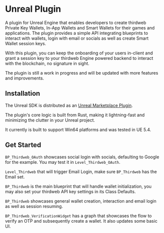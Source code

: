 
# Unreal Plugin

A plugin for Unreal Engine that enables developers to create thirdweb Private Key Wallets, In-App Wallets and Smart Wallets for their games and applications. The plugin provides a simple API integrating blueprints to interact with wallets, login with email or socials as well as create Smart Wallet session keys. 

With this plugin, you can keep the onboarding of your users in-client and grant a session key to your thirdweb Engine powered backend to interact with the blockchain, no signature in sight.

The plugin is still a work in progress and will be updated with more features and improvements.

<OpenSourceCard
	title="Unreal SDK"
	href="https://github.com/thirdweb-dev/unreal-sdk"
	isLibrary={true}
/>

## Installation

The Unreal SDK is distributed as an [Unreal Marketplace Plugin](https://www.unrealengine.com/marketplace/).

The plugin's core logic is built from Rust, making it lightning-fast and minimizing the clutter in your Unreal project.

It currently is built to support Win64 platforms and was tested in UE 5.4.


## Get Started

`BP_Thirdweb_OAuth` showcases social login with socials, defaulting to Google for the example. You may test it in `Level_Thirdweb_OAuth`.

`Level_Thirdweb` that will trigger Email Login, make sure `BP_Thirdweb` has the Email set.

`BP_Thirdweb` is the main blueprint that will handle wallet initialization, you may also set your thirdweb API key settings in its Class Defaults.

`BP_Thirdweb` showcases general wallet creation, interaction and email login as well as session resuming.

`BP_Thirdweb_VerificationWidget` has a graph that showcases the flow to verify an OTP and subsequently create a wallet. It also updates some basic UI.